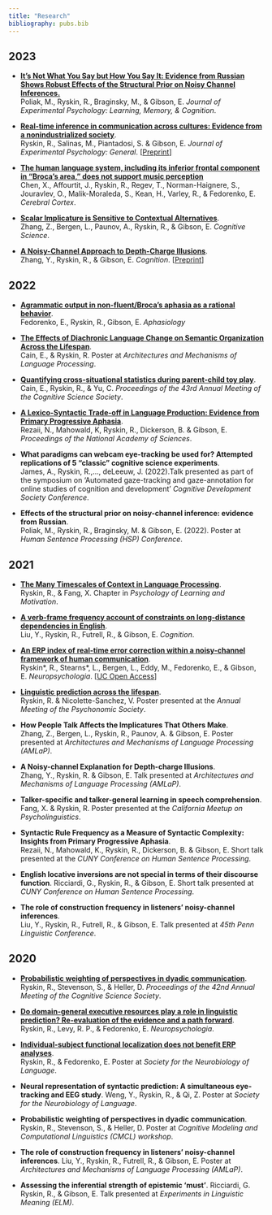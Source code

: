```yaml
---
title: "Research"
bibliography: pubs.bib
---
```


## 2023

- [**It’s Not What You Say but How You Say It: Evidence from Russian Shows Robust Effects of the Structural Prior on Noisy Channel Inferences.**](https://doi.org/10.1037/xlm0001244) <br/>
Poliak, M., Ryskin, R., Braginsky, M., \& Gibson, E.
_Journal of Experimental Psychology: Learning, Memory, \& Cognition_.

- [**Real-time inference in communication across cultures: Evidence from a nonindustrialized society**](https://doi.org/10.1037/xge0001345). <br/>
Ryskin, R., Salinas, M., Piantadosi, S. & Gibson, E. _Journal of Experimental Psychology: General_. [[Preprint](https://psyarxiv.com/ga83j)]

- [**The human language system, including its inferior
frontal component in “Broca’s area,” does not support
music perception**](https://doi.org/10.1093/cercor/bhad087)<br/>
Chen, X., Affourtit, J., Ryskin, R., Regev, T., Norman-Haignere, S.,
Jouravlev, O., Malik-Moraleda, S., Kean, H., Varley, R., & Fedorenko, E. _Cerebral Cortex_. 

- [**Scalar Implicature is Sensitive to Contextual Alternatives**](https://doi.org/10.1111/cogs.13238). <br/>
Zhang, Z., Bergen, L., Paunov, A., Ryskin, R., & Gibson, E. _Cognitive Science_. 

- [**A Noisy-Channel Approach to Depth-Charge Illusions**](https://doi.org/10.1016/j.cognition.2022.105346). <br/>
Zhang, Y., Ryskin, R., & Gibson, E. _Cognition_. [[Preprint](https://ssrn.com/abstract=4130042)]

## 2022


- [**Agrammatic output in non-fluent/Broca’s aphasia as a rational behavior**](https://doi.org/10.1080/02687038.2022.2143233). <br /> Fedorenko, E., Ryskin, R., Gibson, E. _Aphasiology_

- [**The Effects of Diachronic Language Change on Semantic Organization Across the Lifespan**](https://virtual.oxfordabstracts.com/#/event/3067/submission/166). <br /> Cain, E., & Ryskin, R. Poster at _Architectures and Mechanisms of Language Processing_.

- [**Quantifying cross-situational statistics during parent-child toy play**](https://escholarship.org/content/qt7w66j9bd/qt7w66j9bd.pdf). <br /> Cain, E., Ryskin, R., & Yu, C. _Proceedings of the 43rd Annual Meeting of the Cognitive Science Society_.

 - [**A Lexico-Syntactic Trade-off in Language Production: Evidence from Primary Progressive Aphasia**](https://doi.org/10.1073/pnas.2120203119). <br /> Rezaii, N., Mahowald, K, Ryskin, R., Dickerson, B. & Gibson, E. _Proceedings of the National Academy of Sciences_.

- **What paradigms can webcam eye-tracking be used for? Attempted replications of 5 “classic” cognitive science experiments**. <br />James, A., Ryskin, R.,..., deLeeuw, J. (2022).Talk presented as part of the symposium on 'Automated gaze-tracking and gaze-annotation for online studies of cognition and development' _Cognitive Development Society Conference_.

- **Effects of the structural prior on noisy-channel inference: evidence from Russian**.  <br /> Poliak, M., Ryskin, R., Braginsky, M. & Gibson, E. (2022). Poster at _Human Sentence Processing (HSP) Conference_.

## 2021

 - [**The Many Timescales of Context in Language Processing**](pdfs/Ryskin and Fang - 2021 - The many timescales of context in language process.pdf). <br /> Ryskin, R., & Fang, X.  Chapter in _Psychology of Learning and Motivation_. 

 - [**A verb-frame frequency account of constraints on long-distance dependencies in English**](https://doi.org/10.1016/j.cognition.2021.104902).<br />
 Liu, Y., Ryskin, R., Futrell, R., & Gibson, E. _Cognition_.

 - [**An ERP index of real-time error correction within a noisy-channel framework of human communication**](https://doi.org/10.1016/j.neuropsychologia.2021.107855). <br />
Ryskin\*, R., Stearns\*, L., Bergen, L., Eddy, M., Fedorenko, E., & Gibson, E. _Neuropsychologia_. [[UC Open Access](https://escholarship.org/uc/item/8f72t5x7)] 

- [**Linguistic prediction across the lifespan**](pdfs/Pnomics2021_pred_age.pdf). </br> Ryskin, R. \& Nicolette-Sanchez, V. Poster presented at the _Annual Meeting of the Psychonomic Society_.

- **How People Talk Affects the Implicatures That Others Make**. </br> Zhang, Z., Bergen, L., Ryskin, R., Paunov, A. \& Gibson, E. Poster presented at _Architectures and Mechanisms of Language Processing (AMLaP)_.

- **A Noisy-channel Explanation for Depth-charge Illusions**. </br>
Zhang, Y., Ryskin, R. & Gibson, E. Talk presented at _Architectures and Mechanisms of Language Processing (AMLaP)_.

- **Talker-specific and talker-general learning in speech comprehension**. </br> Fang, X. & Ryskin, R. Poster presented at the _California Meetup on Psycholinguistics_.

- **Syntactic Rule Frequency as a Measure of Syntactic Complexity: Insights from Primary Progressive Aphasia**. </br> Rezaii, N., Mahowald, K., Ryskin, R., Dickerson, B. & Gibson, E.  Short talk presented at the _CUNY Conference on Human Sentence Processing_.

- **English locative inversions are not special in terms of their discourse function**. Ricciardi, G., Ryskin, R., & Gibson, E.  Short talk presented at _CUNY Conference on Human Sentence Processing_.

- **The role of construction frequency in listeners’ noisy-channel inferences**. </br> Liu, Y., Ryskin, R., Futrell, R., & Gibson, E. Talk presented at _45th Penn Linguistic Conference_.

## 2020

 - [**Probabilistic weighting of perspectives in dyadic communication**](https://cognitivesciencesociety.org/cogsci20/papers/0050/index.html). </br> Ryskin, R., Stevenson, S., & Heller, D. _Proceedings of the 42nd Annual Meeting of the Cognitive Science Society_.

 - [**Do domain-general executive resources play a role in linguistic prediction? Re-evaluation of the evidence and a path forward**](https://doi.org/10.1016/j.neuropsychologia.2019.107258). </br> Ryskin, R., Levy, R. P., & Fedorenko, E. _Neuropsychologia_.


- [**Individual-subject functional localization does not benefit ERP analyses**](pdfs/SNL2020poster_ERPfuncLoc.pdf). </br> Ryskin, R., & Fedorenko, E. Poster at _Society for the Neurobiology of Language_.

- **Neural representation of syntactic prediction: A simultaneous eye-tracking and EEG study**.  Weng, Y., Ryskin, R., & Qi, Z. Poster at _Society for the Neurobiology of Language_.

- **Probabilistic weighting of perspectives in dyadic communication**. Ryskin, R., Stevenson, S., & Heller, D. Poster at _Cognitive Modeling and Computational Linguistics (CMCL) workshop_. 

- **The role of construction frequency in listeners’ noisy-channel inferences**. Liu, Y., Ryskin, R., Futrell, R., & Gibson, E. Poster at _Architectures and Mechanisms of Language Processing (AMLaP)_.

- **Assessing the inferential strength of epistemic 'must'**. Ricciardi, G. Ryskin, R., & Gibson, E. Talk presented at _Experiments in Linguistic Meaning (ELM)_.



